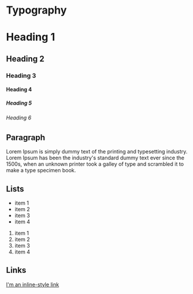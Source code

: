 # Typography

# Heading 1
## Heading 2
### Heading 3
#### Heading 4
##### Heading 5
###### Heading 6

## Paragraph

Lorem Ipsum is simply dummy text of the printing and typesetting industry. Lorem Ipsum has been the industry's standard dummy text ever since the 1500s, when an unknown printer took a galley of type and scrambled it to make a type specimen book.

## Lists

- item 1
- item 2
- item 3
- item 4

1. item 1
2. item 2
3. item 3
4. item 4

## Links

[I'm an inline-style link](#hello)

